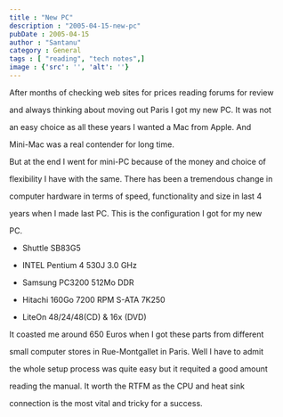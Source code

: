 ```yaml
---
title : "New PC"
description : "2005-04-15-new-pc"
pubDate : 2005-04-15
author : "Santanu"
category : General
tags : [ "reading", "tech notes",]
image : {'src': '', 'alt': ''}
---
```





After months of checking web sites for prices reading forums for review

and always thinking about moving out Paris I got my new PC. It was not

an easy choice as all these years I wanted a Mac from Apple. And

Mini-Mac was a real contender for long time.



  



But at the end I went for mini-PC because of the money and choice of

flexibility I have with the same. There has been a tremendous change in

computer hardware in terms of speed, functionality and size in last 4

years when I made last PC. This is the configuration I got for my new

PC.



-   Shuttle SB83G5

-   INTEL Pentium 4 530J 3.0 GHz

-   Samsung PC3200 512Mo DDR

-   Hitachi 160Go 7200 RPM S-ATA 7K250

-   LiteOn 48/24/48(CD) & 16x (DVD)



  



It coasted me around 650 Euros when I got these parts from different

small computer stores in Rue-Montgallet in Paris. Well I have to admit

the whole setup process was quite easy but it requited a good amount

reading the manual. It worth the RTFM as the CPU and heat sink

connection is the most vital and tricky for a success.
